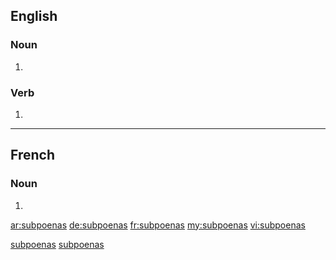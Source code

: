 {{also|subpœnas}}
==English==

===Noun===
{{head|en|noun}}

# {{plural of|subpoena}}

===Verb===
{{head|en|verb form}}

# {{third-person singular of|subpoena}}

[[Category:English terms spelled with Œ|subpoenas]]
----
==French==

===Noun===
{{head|fr}}

# {{plural of|subpoena|lang=fr}}

[[Category:French terms spelled with Œ|subpoenas]]

[[ar:subpoenas]]
[[de:subpoenas]]
[[fr:subpoenas]]
[[my:subpoenas]]
[[vi:subpoenas]]